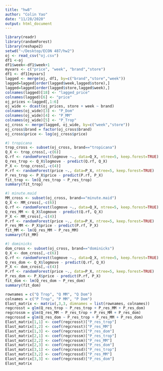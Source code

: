 ```yaml
---
title: "hw8"
author: "Colin Yao"
date: "11/28/2020"
output: html_document
---
```


```r
library(readr)
library(randomForest)
library(reshape2)
setwd("~/Desktop/ECON 487/hw2")
oj <- read_csv("oj.csv")
df1 <-oj
df1$week<-df1$week+1
myvars <- c("price", "week", "brand","store")
df1 <- df1[myvars]
lagged <- merge(oj, df1, by=c("brand","store","week"))
lagged=lagged[order(lagged$week,lagged$store),]
lagged=lagged[order(lagged$store,lagged$week),]
colnames(lagged)[18] <- "lagged_price"
colnames(lagged)[6] <- "price"
oj_prices <-lagged[,1:6]
oj_wide <- dcast(oj_prices, store + week ~ brand)
colnames(oj_wide)[3] <- "P_Dom"
colnames(oj_wide)[4] <- "P_MM"
colnames(oj_wide)[5] <- "P_Trop"
oj_cross <- merge(lagged, oj_wide, by=c("week","store"))
oj_cross$brand = factor(oj_cross$brand)
oj_cross$price <- log(oj_cross$price)
```

```r
#) tropicana
trop_cross <- subset(oj_cross, brand=="tropicana")
Q_X <- trop_cross[,-c(6)]
Q.rf <- randomForest(logmove ~., data=Q_X, ntree=5, keep.forest=TRUE)
Q_res_trop <- Q_X$logmove - predict(Q.rf, Q_X)
P_X <- trop_cross[,-c(4)]
P.rf <- randomForest(price ~., data=P_X, ntree=5, keep.forest=TRUE)
P_res_trop <- P_X$price - predict(P.rf, P_X)
fit_trop <- lm(Q_res_trop ~ P_res_trop)
summary(fit_trop)
```

```r
#) minute.maid
MM_cross <- subset(oj_cross, brand=="minute.maid")
Q_X <- MM_cross[,-c(6)]
Q.rf <- randomForest(logmove ~., data=Q_X, ntree=5, keep.forest=TRUE)
Q_res_MM <- Q_X$logmove - predict(Q.rf, Q_X)
P_X <- MM_cross[,-c(4)]
P.rf <- randomForest(price ~., data=P_X, ntree=5, keep.forest=TRUE)
P_res_MM <- P_X$price - predict(P.rf, P_X)
fit_MM <- lm(Q_res_MM ~ P_res_MM)
summary(fit_MM)
```

```r
#) dominicks
dom_cross <- subset(oj_cross, brand=="dominicks")
Q_X <- dom_cross[,-c(6)]
Q.rf <- randomForest(logmove ~., data=Q_X, ntree=5, keep.forest=TRUE)
Q_res_dom <- Q_X$logmove - predict(Q.rf, Q_X)
P_X <- dom_cross[,-c(4)]
P.rf <- randomForest(price ~., data=P_X, ntree=5, keep.forest=TRUE)
P_res_dom <- P_X$price - predict(P.rf, P_X)
fit_dom <- lm(Q_res_dom ~ P_res_dom)
summary(fit_dom)
```

```r
rownames = c("Q Trop", "Q MM", "Q Dom")
colnames = c("P Trop", "P MM", "P Dom")
Elast_matrix <- matrix(,3,3, dimnames = list(rownames, colnames))
regcrosst = glm(Q_res_trop ~ P_res_trop + P_res_MM + P_res_dom)
regcrossm = glm(Q_res_MM ~ P_res_trop + P_res_MM + P_res_dom)
regcrossd = glm(Q_res_dom ~ P_res_trop + P_res_MM + P_res_dom)
Elast_matrix[1,1] <- coef(regcrosst)["P_res_trop"] 
Elast_matrix[1,2] <- coef(regcrosst)["P_res_MM"] 
Elast_matrix[1,3] <- coef(regcrosst)["P_res_dom"] 
Elast_matrix[2,1] <- coef(regcrossm)["P_res_trop"] 
Elast_matrix[2,2] <- coef(regcrossm)["P_res_MM"] 
Elast_matrix[2,3] <- coef(regcrossm)["P_res_dom"] 
Elast_matrix[3,1] <- coef(regcrossd)["P_res_trop"] 
Elast_matrix[3,2] <- coef(regcrossd)["P_res_MM"] 
Elast_matrix[3,3] <- coef(regcrossd)["P_res_dom"] 
Elast_matrix
```






